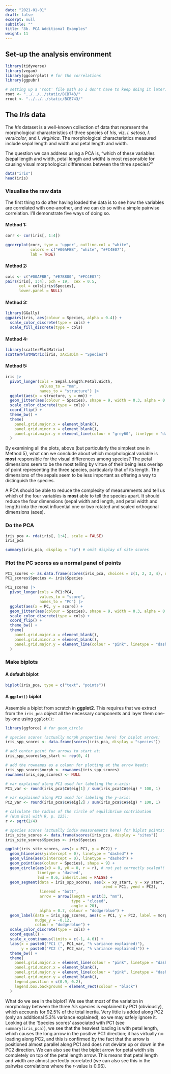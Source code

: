 ```yaml
---
date: "2021-01-01"
draft: false
excerpt: null
subtitle: ""
title: "8b. PCA Additional Examples"
weight: 11
---
```


<!--- # Topic 8b: Principal Component Analysis (PCA) --->

## Set-up the analysis environment

```r
library(tidyverse)
library(vegan)
library(ggcorrplot) # for the correlations
library(ggpubr)

# setting up a 'root' file path so I don't have to keep doing it later...
root <- "../../../static/BCB743/"
rroot <- "../../../static/BCB743/"
```

## The *Iris* data

The *Iris* dataset is a well-known collection of data that represent the morphological characteristics of three species of *Iris*, viz. *I. setosa*, *I. versicolor*, and *I. virginica*. The morphological characteristics measured include sepal length and width and petal length and width.

The question we can address using a PCA is, "which of these variables (sepal length and width, petal length and width) is most responsible for causing visual morphological differences between the three species?"

```r
data("iris")
head(iris)
```
### Visualise the raw data
The first thing to do after having loaded the data is to see how the variables are correlated with one-another, and we can do so with a simple pairwise correlation. I'll demonstrate five ways of doing so.

#### Method 1:
```r
corr <- cor(iris[, 1:4])

ggcorrplot(corr, type = 'upper', outline.col = "white",
           colors = c("#00AFBB", "white", "#FC4E07"),
           lab = TRUE)
```

#### Method 2:
```r
cols <- c("#00AFBB", "#E7B800", "#FC4E07")
pairs(iris[, 1:4], pch = 19,  cex = 0.5,
      col = cols[iris$Species],
      lower.panel = NULL)
```

#### Method 3:
```r
library(GGally)
ggpairs(iris, aes(colour = Species, alpha = 0.4)) +
  scale_color_discrete(type = cols) +
  scale_fill_discrete(type = cols)
```

#### Method 4:
```r
library(scatterPlotMatrix)
scatterPlotMatrix(iris, zAxisDim = "Species")
```

#### Method 5:
```r
iris |> 
  pivot_longer(cols = Sepal.Length:Petal.Width,
               values_to = "mm",
               names_to = "structure") |> 
  ggplot(aes(x = structure, y = mm)) +
  geom_jitter(aes(colour = Species), shape = 9, width = 0.3, alpha = 0.6) +
  scale_color_discrete(type = cols) +
  coord_flip() +
  theme_bw() +
  theme(
    panel.grid.major.x = element_blank(),
    panel.grid.minor.x = element_blank(),
    panel.grid.major.y = element_line(colour = "grey60", linetype = "dashed")
  )
```

By examining all the plots, above (but particularly the simplest one in Method 5), what can we conclude about which morphological variable is **most** responsible for the visual differences among species? The petal dimensions seem to be the most telling by virtue of their being less overlap of point representing the three species, particularly that of its length. The dimensions of the sepals seem to be less important as offering a way to distinguish the species. 

A PCA should be able to reduce the complexity of measurements and tell us which of the four variables is **most** able to tell the species apart. It should reduce the four dimensions (sepal width and length, and petal width and length) into the most influential one or two rotated and scaled orthogonal dimensions (axes).

### Do the PCA
```r
iris_pca <- rda(iris[, 1:4], scale = FALSE)
iris_pca
```

```r
summary(iris_pca, display = "sp") # omit display of site scores
```

### Plot the PC scores as a normal panel of points

```r
PC1_scores <- as.data.frame(scores(iris_pca, choices = c(1, 2, 3, 4), display = "sites"))
PC1_scores$Species <- iris$Species

PC1_scores |> 
  pivot_longer(cols = PC1:PC4,
               values_to = "score",
               names_to = "PC") |> 
  ggplot(aes(x = PC, y = score)) +
  geom_jitter(aes(colour = Species), shape = 9, width = 0.3, alpha = 0.6) +
  scale_color_discrete(type = cols) +
  coord_flip() +
  theme_bw() +
  theme(
    panel.grid.major.x = element_blank(),
    panel.grid.minor.x = element_blank(),
    panel.grid.major.y = element_line(colour = "pink", linetype = "dashed")
  )
```

### Make biplots

#### A default biplot

```r
biplot(iris_pca, type = c("text", "points"))
```

#### A `ggplot()` biplot

Assemble a biplot from scratch in **ggplot2**. This requires that we extract from the `iris_pca` object all the necessary components and layer them one-by-one using `ggplot()`:

```r
library(ggforce) # for geom_circle

# species scores (actually morph properties here) for biplot arrows:
iris_spp_scores <- data.frame(scores(iris_pca, display = "species"))

# add center point for arrows to start at:
iris_spp_scores$xy_start <- rep(0, 4)

# add the rownames as a column for plotting at the arrow heads:
iris_spp_scores$morph <- rownames(iris_spp_scores)
rownames(iris_spp_scores) <- NULL

# var explained along PC1 used for labeling the x-axis:
PC1_var <- round(iris_pca$CA$eig[1] / sum(iris_pca$CA$eig) * 100, 1)

# var explained along PC2 used for labeling the y-axis:
PC2_var <- round(iris_pca$CA$eig[2] / sum(iris_pca$CA$eig) * 100, 1)

# calculate the radius of the circle of equilibrium contribution
# (Num Ecol with R, p. 125):
r <- sqrt(2/4)

# species scores (actually indiv measurements here) for biplot points:
iris_site_scores <- data.frame(scores(iris_pca, display = "sites"))
iris_site_scores$Species <- iris$Species

ggplot(iris_site_scores, aes(x = PC1, y = PC2)) +
  geom_hline(aes(yintercept = 0), linetype = "dashed") +
  geom_vline(aes(xintercept = 0), linetype = "dashed") +
  geom_point(aes(colour = Species), shape = 9) +
  geom_circle(aes(x0 = 0, y0 = 0, r = r), # not yet correctly scaled!!
              linetype = 'dashed',
              lwd = 0.6, inherit.aes = FALSE) +
  geom_segment(data = iris_spp_scores, aes(x = xy_start, y = xy_start,
                                           xend = PC1, yend = PC2),
               lineend = "butt",
               arrow = arrow(length = unit(3, "mm"),
                             type = "closed",
                             angle = 20),
               alpha = 0.7, colour = "dodgerblue") +
  geom_label(data = iris_spp_scores, aes(x = PC1, y = PC2, label = morph),
             nudge_y = -0.12,
             colour = "dodgerblue") +
  scale_color_discrete(type = cols) +
  coord_equal() +
  scale_x_continuous(limits = c(-1, 4.6)) +
  labs(x = paste0("PC1 (", PC1_var, "% variance explained)"),
       y = paste0("PC2 (", PC2_var, "% variance explained)")) +
  theme_bw() +
  theme(
    panel.grid.major.x = element_line(colour = "pink", linetype = "dashed"),
    panel.grid.minor.x = element_blank(),
    panel.grid.major.y = element_line(colour = "pink", linetype = "dashed"),
    panel.grid.minor.y = element_blank(),
    legend.position = c(0.9, 0.2),
    legend.box.background = element_rect(colour = "black")
  )
```

What do we see in the biplot? We see that most of the variation in morphology between the three *Iris* species is explained by PC1 (obviously), which accounts for 92.5% of the total inertia. Very little is added along PC2 (only an additional 5.3% variance explained), so we may safely ignore it. Looking at the 'Species scores' associated with PC1 (see `summary(iris_pca)`), we see that the heaviest loading is with petal length, which causes the long arrow in the positive PC1 direction; it has virtually no loading along PC2, and this is confirmed by the fact that the arrow is positioned almost parallel along PC1 and does not deviate up or down in the PC2 direction. We can also see that the biplot arrow for petal width sits completely on top of the petal length arrow. This means that petal length and width are almost perfectly correlated (we can also see this in the pairwise correlations where the *r*-value is 0.96).
